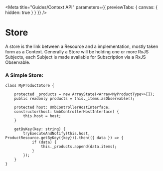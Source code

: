 
<Meta title="Guides/Context API" parameters={{ previewTabs: { canvas: { hidden: true } } }} />

# Store


A store is the link between a Resource and a implementation, mostly taken form as a Context.
Generally a Store will be holding one or more RxJS Subjects, each Subject is made available for Subscription via a RxJS Observable.

### A Simple Store:

````
class MyProductStore {

	protected _products = new ArrayState(<Array<MyProductType>>[]);
	public readonly products = this._items.asObservable();

	protected host: UmbControllerHostInterface;
	constructor(host: UmbControllerHostInterface) {
		this.host = host;
	}

	getByKey(key: string) {
		tryExecuteAndNotify(this.host, ProductResource.getByKey({key})).then(({ data }) => {
			if (data) {
				this._products.append(data.items);
			}
		});
	}
}
````
